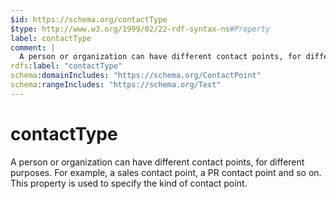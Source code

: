 ```yaml
---
$id: https://schema.org/contactType
$type: http://www.w3.org/1999/02/22-rdf-syntax-ns#Property
label: contactType
comment: |
  A person or organization can have different contact points, for different purposes. For example, a sales contact point, a PR contact point and so on. This property is used to specify the kind of contact point.
rdfs:label: "contactType"
schema:domainIncludes: "https://schema.org/ContactPoint"
schema:rangeIncludes: "https://schema.org/Text"
---
```


# contactType

A person or organization can have different contact points, for different purposes. For example, a sales contact point, a PR contact point and so on. This property is used to specify the kind of contact point.

